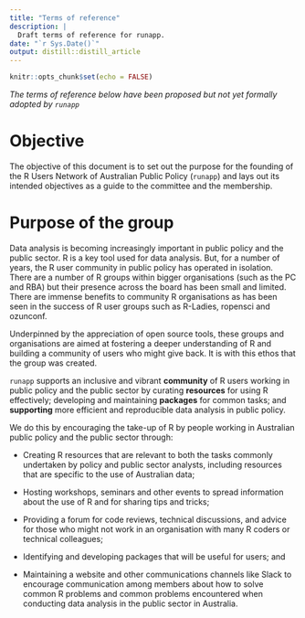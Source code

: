 ```yaml
---
title: "Terms of reference"
description: |
  Draft terms of reference for runapp.
date: "`r Sys.Date()`"
output: distill::distill_article
---
```


```r
knitr::opts_chunk$set(echo = FALSE)
```

*The terms of reference below have been proposed but not yet formally adopted by `runapp`*

# Objective

The objective of this document is to set out the purpose for the founding of the R Users Network of Australian Public Policy (`runapp`) and lays out its intended objectives as a guide to the committee and the membership.

# Purpose of the group

Data analysis is becoming increasingly important in public policy and the public sector. R is a key tool used for data analysis. But, for a number of years, the R user community in public policy has operated in isolation. There are a number of R groups within bigger organisations (such as the PC and RBA) but their presence across the board has been small and limited. There are immense benefits to community R organisations as has been seen in the success of R user groups such as R-Ladies, ropensci and ozunconf.

Underpinned by the appreciation of open source tools, these groups and organisations are aimed at fostering a deeper understanding of R and building a community of users who might give back. It is with this ethos that the group was created. 

`runapp` supports an inclusive and vibrant **community** of R users working in public policy and the public sector by curating **resources** for using R effectively; developing and maintaining **packages** for common tasks; and **supporting** more efficient and reproducible data analysis in public policy.

We do this by encouraging the take-up of R by people working in Australian public policy and the public sector through:

-   Creating R resources that are relevant to both the tasks commonly undertaken by policy and public sector analysts, including resources that are specific to the use of Australian data;

-   Hosting workshops, seminars and other events to spread information about the use of R and for sharing tips and tricks;

-   Providing a forum for code reviews, technical discussions, and advice for those who might not work in an organisation with many R coders or technical colleagues;

-   Identifying and developing packages that will be useful for users; and

-   Maintaining a website and other communications channels like Slack to encourage communication among members about how to solve common R problems and common problems encountered when conducting data analysis in the public sector in Australia.\
